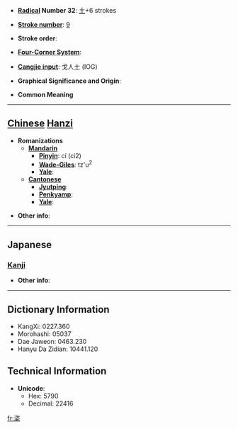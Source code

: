 * '''[[Wiktionary:Chinese radical index| Radical]] Number 32''': [[Wiktionary:Chinese radical index 土|土]]+6 strokes

* '''[[Wiktionary:Chinese total strokes index|Stroke number]]''': [[Wiktionary:Chinese total strokes index 9|9]]

* '''Stroke order''': 

* '''[[Wiktionary:Chinese four corner index|Four-Corner System]]''': 

* '''[[Wiktionary:Chinese Cangjie index|Cangjie input]]''': 戈人土 (IOG)

* '''Graphical Significance and Origin''': 

* '''Common Meaning'''

----

== [[Chinese]] [[Hanzi]] ==

* '''Romanizations'''
** '''[[Mandarin]]'''
*** '''[[Pinyin]]''': cí (ci2)
*** '''[[Wade-Giles]]''': tz'u<sup>2</sup>
*** '''[[Yale]]''': 
** '''[[Cantonese]]'''
*** '''[[Jyutping]]''':
*** '''[[Penkyamp]]''': 
*** '''[[Yale]]''': 

* '''Other info''': 

----

==Japanese==
===[[Kanji]]===
{{kanji|on readings=[[し]] (shi), [[じ]] (ji), [[しょう]] (shō), [[じき]] (jiki)
|kun readings=[[にくむ]] (nikumu)
}}

* '''Other info''':  

----

== Dictionary Information ==

* KangXi: 0227.360
* Morohashi: 05037
* Dae Jaweon: 0463.230
* Hanyu Da Zidian: 10441.120

== Technical Information ==

* '''Unicode''':
** Hex: 5790
** Decimal: 22416

[[fr:垐]]